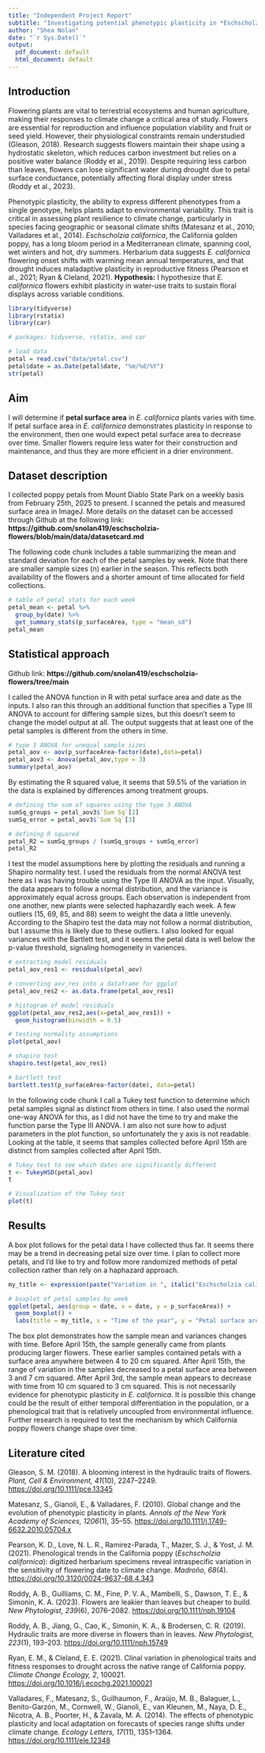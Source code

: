 ---
title: "Independent Project Report"
subtitle: "Investigating potential phenotypic plasticity in *Eschscholzia californica* flowers"
author: "Shea Nolan"
date: "`r Sys.Date()`"
output:
  pdf_document: default
  html_document: default
---

## Introduction

Flowering plants are vital to terrestrial ecosystems and human agriculture, making their responses to climate change a critical area of study. Flowers are essential for reproduction and influence population viability and fruit or seed yield. However, their physiological constraints remain understudied (Gleason, 2018). Research suggests flowers maintain their shape using a hydrostatic skeleton, which reduces carbon investment but relies on a positive water balance (Roddy et al., 2019). Despite requiring less carbon than leaves, flowers can lose significant water during drought due to petal surface conductance, potentially affecting floral display under stress (Roddy et al., 2023).

Phenotypic plasticity, the ability to express different phenotypes from a single genotype, helps plants adapt to environmental variability. This trait is critical in assessing plant resilience to climate change, particularly in species facing geographic or seasonal climate shifts (Matesanz et al., 2010; Valladares et al., 2014). *Eschscholzia californica*, the California golden poppy, has a long bloom period in a Mediterranean climate, spanning cool, wet winters and hot, dry summers. Herbarium data suggests *E. californica* flowering onset shifts with warming mean annual temperatures, and that drought induces maladaptive plasticity in reproductive fitness (Pearson et al., 2021; Ryan & Cleland, 2021). **Hypothesis:** I hypothesize that *E. californica* flowers exhibit plasticity in water-use traits to sustain floral displays across variable conditions.

```{r, include=FALSE}
library(tidyverse)
library(rstatix)
library(car)
```
```{r}
# packages: tidyverse, rstatix, and car

# load data
petal = read.csv("data/petal.csv")
petal$date = as.Date(petal$date, "%m/%d/%Y")
str(petal)
```

## Aim

I will determine if **petal surface area** in *E. californica* plants varies with time. If petal surface area in *E. californica* demonstrates plasticity in response to the environment, then one would expect petal surface area to decrease over time. Smaller flowers require less water for their construction and maintenance, and thus they are more efficient in a drier environment.

## Dataset description

I collected poppy petals from Mount Diablo State Park on a weekly basis from February 25th, 2025 to present. I scanned the petals and measured surface area in ImageJ. More details on the dataset can be accessed through Github at the following link: **https://github.com/snolan419/eschscholzia-flowers/blob/main/data/datasetcard.md** 

The following code chunk includes a table summarizing the mean and standard deviation for each of the petal samples by week. Note that there are smaller sample sizes (n) earlier in the season. This reflects both availability of the flowers and a shorter amount of time allocated for field collections.

```{r}
# table of petal stats for each week
petal_mean <- petal %>%
  group_by(date) %>%
  get_summary_stats(p_surfaceArea, type = "mean_sd")
petal_mean
```

## Statistical approach

Github link: **https://github.com/snolan419/eschscholzia-flowers/tree/main**

I called the ANOVA function in R with petal surface area and date as the inputs. I also ran this through an additional function that specifies a Type III ANOVA to account for differing sample sizes, but this doesn't seem to change the model output at all. The output suggests that at least one of the petal samples is different from the others in time.

```{r}
# type 3 ANOVA for unequal sample sizes
petal_aov <- aov(p_surfaceArea~factor(date),data=petal)
petal_aov3 <- Anova(petal_aov,type = 3)
summary(petal_aov)
```

By estimating the R squared value, it seems that 59.5% of the variation in the data is explained by differences among treatment groups.

```{r}
# defining the sum of squares using the type 3 ANOVA
sumSq_groups = petal_aov3$`Sum Sq`[2]
sumSq_error = petal_aov3$`Sum Sq`[3]

# defining R squared
petal_R2 = sumSq_groups / (sumSq_groups + sumSq_error)
petal_R2
```

I test the model assumptions here by plotting the residuals and running a Shapiro normality test. I used the residuals from the normal ANOVA test here as I was having trouble using the Type III ANOVA as the input. Visually, the data appears to follow a normal distribution, and the variance is approximately equal across groups. Each observation is independent from one another, new plants were selected haphazardly each week. A few outliers (15, 69, 85, and 88) seem to weight the data a little unevenly. According to the Shapiro test the data may not follow a normal distribution, but I assume this is likely due to these outliers. I also looked for equal variances with the Bartlett test, and it seems the petal data is well below the p-value threshold, signaling homogeneity in variences.

```{r}
# extracting model residuals
petal_aov_res1 <- residuals(petal_aov)

# converting aov_res into a dataframe for ggplot
petal_aov_res2 <- as.data.frame(petal_aov_res1)

# histogram of model residuals
ggplot(petal_aov_res2,aes(x=petal_aov_res1)) +
  geom_histogram(binwidth = 0.5)

# testing normality assumptions
plot(petal_aov)

# shapiro test
shapiro.test(petal_aov_res1)

# bartlett test
bartlett.test(p_surfaceArea~factor(date), data=petal) 
```
In the following code chunk I call a Tukey test function to determine which petal samples signal as distinct from others in time. I also used the normal one-way ANOVA for this, as I did not have the time to try and make the function parse the Type III ANOVA. I am also not sure how to adjust parameters in the plot function, so unfortunately the y axis is not readable. Looking at the table, it seems that samples collected before April 15th are distinct from samples collected after April 15th.

```{r}
# Tukey test to see which dates are significantly different
t <- TukeyHSD(petal_aov)
t

# Visualization of the Tukey test
plot(t)
```

## Results

A box plot follows for the petal data I have collected thus far. It seems there may be a trend in decreasing petal size over time. I plan to collect more petals, and I'd like to try and follow more randomized methods of petal collection rather than rely on a haphazard approach.

```{r}
my_title <- expression(paste("Variation in ", italic("Eschscholzia californica"), " petal surface area over time"))

# boxplot of petal samples by week
ggplot(petal, aes(group = date, x = date, y = p_surfaceArea)) +
  geom_boxplot() +
  labs(title = my_title, x = "Time of the year", y = "Petal surface area (cm2)")
```

The box plot demonstrates how the sample mean and variances changes with time. Before April 15th, the sample generally came from plants producing larger flowers. These earlier samples contained petals with a surface area anywhere between 4 to 20 cm squared. After April 15th, the range of variation in the samples decreased to a petal surface area between 3 and 7 cm squared. After April 3rd, the sample mean appears to decrease with time from 10 cm squared to 3 cm squared. This is not necessarily evidence for phenotypic plasticity in *E. californica*. It is possible this change could be the result of either temporal differentiation in the population, or a phenological trait that is relatively uncoupled from environmental influence. Further research is required to test the mechanism by which California poppy flowers change shape over time.

## Literature cited

Gleason, S. M. (2018). A blooming interest in the hydraulic traits of flowers. *Plant, Cell & Environment, 41*(10), 2247–2249. <https://doi.org/10.1111/pce.13345>

Matesanz, S., Gianoli, E., & Valladares, F. (2010). Global change and the evolution of phenotypic plasticity in plants. *Annals of the New York Academy of Sciences, 1206*(1), 35–55. <https://doi.org/10.1111/j.1749-6632.2010.05704.x>

Pearson, K. D., Love, N. L. R., Ramirez-Parada, T., Mazer, S. J., & Yost, J. M. (2021). Phenological trends in the California poppy (*Eschscholzia californica*): digitized herbarium specimens reveal intraspecific variation in the sensitivity of flowering date to climate change. *Madroño, 68*(4). <https://doi.org/10.3120/0024-9637-68.4.343>

Roddy, A. B., Guilliams, C. M., Fine, P. V. A., Mambelli, S., Dawson, T. E., & Simonin, K. A. (2023). Flowers are leakier than leaves but cheaper to build. *New Phytologist, 239*(6), 2076–2082. <https://doi.org/10.1111/nph.19104>

Roddy, A. B., Jiang, G., Cao, K., Simonin, K. A., & Brodersen, C. R. (2019). Hydraulic traits are more diverse in flowers than in leaves. *New Phytologist, 223*(1), 193–203. <https://doi.org/10.1111/nph.15749>

Ryan, E. M., & Cleland, E. E. (2021). Clinal variation in phenological traits and fitness responses to drought across the native range of California poppy. *Climate Change Ecology, 2*, 100021. <https://doi.org/10.1016/j.ecochg.2021.100021>

Valladares, F., Matesanz, S., Guilhaumon, F., Araújo, M. B., Balaguer, L., Benito-Garzón, M., Cornwell, W., Gianoli, E., van Kleunen, M., Naya, D. E., Nicotra, A. B., Poorter, H., & Zavala, M. A. (2014). The effects of phenotypic plasticity and local adaptation on forecasts of species range shifts under climate change. *Ecology Letters, 17*(11), 1351–1364. <https://doi.org/10.1111/ele.12348>

